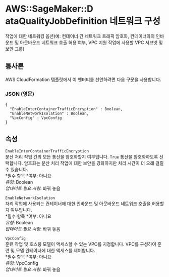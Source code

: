 # AWS::SageMaker::D ataQualityJobDefinition 네트워크 구성

작업에 대한 네트워킹 옵션(예: 컨테이너 간 네트워크 트래픽 암호화, 컨테이너와의 인바운드 및 아웃바운드 네트워크 호출 허용 여부, VPC 지원 작업에 사용할 VPC 서브넷 및 보안 그룹)

## 통사론

AWS CloudFormation 템플릿에서 이 엔터티를 선언하려면 다음 구문을 사용합니다.

### JSON (영문)

```
{
  "EnableInterContainerTrafficEncryption" : Boolean,
  "EnableNetworkIsolation" : Boolean,
  "VpcConfig" : VpcConfig
}
```

## 속성

`EnableInterContainerTrafficEncryption`  
분산 처리 작업 간의 모든 통신을 암호화할지 여부입니다. `True` 통신을 암호화하도록 선택합니다. 암호화는 분산 처리 작업에 대한 보안을 강화하지만 처리 시간이 더 오래 걸릴 수 있습니다.  
*필수 항목 *여부: 아니요  
_유형_: Boolean  
_업데이트 필요 사항_: 바꿔 놓음

`EnableNetworkIsolation`  
처리 작업에 사용되는 컨테이너에 대한 인바운드 및 아웃바운드 네트워크 호출을 허용할지 여부입니다.  
*필수 항목 *여부: 아니요  
_유형_: Boolean  
_업데이트 필요 사항_: 바꿔 놓음

`VpcConfig`  
훈련 작업 및 호스팅 모델이 액세스할 수 있는 VPC를 지정합니다. VPC를 구성하여 훈련 및 모델 컨테이너에 대한 액세스를 제어합니다.  
*필수 항목 *여부: 아니요  
_유형_: VpcConfig  
_업데이트 필요 사항_: 바꿔 놓음
